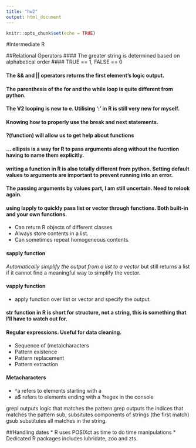 ```yaml
---
title: "hw2"
output: html_document
---
```


```r
knitr::opts_chunk$set(echo = TRUE)
```
#Intermediate R

##Relational Operators
#### The greater string is determined based on alphabetical order
#### TRUE == 1, FALSE == 0

#### The && and || operators returns the first element's logic output. 

#### The parenthesis of the for and the while loop is quite different from python. 

#### The V2 looping is new to e. Utilising ':' in R is still very new for myself. 

#### Knowing how to properly use the break and next statements.

#### ?(function) will allow us to get help about functions

#### ... ellipsis is a way for R to pass arguments along without the fucntion having to name them explicitly. 

#### writing a function in R is also totally different from python. Setting default values to arguments are important to prevent running into an error. 

#### The passing arguments by values part, I am still uncertain. Need to relook again. 

#### using lapply to quickly pass list or vector through functions. Both built-in and your own functions. 
* Can return R objects of different classes
* Always store contents in a list.
* Can sometimes repeat homogeneous contents. 

#### sapply function
*Automatically simplify the output from a list to a vector
* but still returns a list if it cannot find a meaningful way to simplify the vector.

#### vapply function
* apply function over list or vector and specify the output. 

#### str function in R is short for structure, not a string, this is something that I'll have to watch out for. 

#### Regular expressions. Useful for data cleaning.

* Sequence of (meta)characters
* Pattern existence
* Pattern replacement
* Pattern extraction

#### Metacharacters
* ^a refers to elements starting with a
* a$ refers to elements ending with a 
?regex in the console

grepl outputs logic that matches the pattern
grep outputs the indices that matches the pattern
sub, subsitutes components of strings (the first match)
gsub substitutes all matches in the string. 

##Handling dates
* R uses POSIXct as time to do time manipulations
* Dedicated R packages includes lubridate, zoo and zts.
